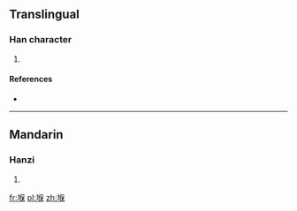 ==Translingual==

===Han character===
{{Han char|rn=32|rad=土|as=09|sn=12|four=|canj=土人口木 (GORD)}}

# {{defn|Han|sort=土09}}

====References====
* {{Han ref|kx=0233.160|dkj=05255|dj=0470.320|hdz=10464.120|uh=5822|ud=22562}}

----

==Mandarin==

===Hanzi===
{{cmn-hanzi|pin=[[bǎo]] ([[bao3]]), [[tí]] ([[ti2]])|wg=pao<sup>3</sup>, t'i<sup>2</sup>}}

# {{defn|Mandarin|sort=土09}}

[[fr:堢]]
[[pl:堢]]
[[zh:堢]]